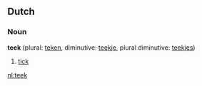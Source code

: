 ==Dutch==
===Noun===
'''teek''' {{m}} (plural: [[teken]], diminutive: [[teekje]], plural diminutive: [[teekjes]])
# [[tick]]

[[nl:teek]]